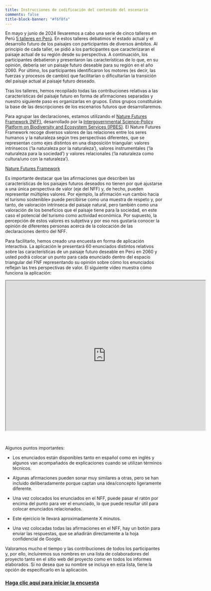 ```yaml
---
title: Instrucciones de codificación del contenido del escenario
comments: false
title-block-banner: "#f6f8fa"
---
```


En mayo y junio de 2024 llevaremos a cabo una serie de cinco talleres en Perú [5 talleres en Perú](../impressions/Scenario_workshops_2024_blog.qmd). En estos talleres debatimos el estado actual y el desarrollo futuro de los paisajes con participantes de diversos ámbitos. Al principio de cada taller, se pidió a los participantes que caracterizaran el paisaje actual de su región desde su perspectiva. A continuación, los participantes debatieron y presentaron las características de lo que, en su opinión, debería ser un paisaje futuro deseable para su región en el año 2060. Por último, los participantes identificaron los motores (es decir, las fuerzas y procesos de cambio) que facilitarían o dificultarían la transición del paisaje actual al paisaje futuro deseado.

Tras los talleres, hemos recopilado todas las contribuciones relativas a las características del paisaje futuro en forma de afirmaciones separadas y nuestro siguiente paso es organizarlas en grupos. Estos grupos constituirán la base de las descripciones de los escenarios futuros que desarrollaremos.

Para agrupar las declaraciones, estamos utilizando el [Nature Futures Framework (NFF)](https://www.naturefuturesframework.org/), desarrollado por la [Intergovernmental Science-Policy Platform on Biodiversity and Ecosystem Services (IPBES)](https://www.ipbes.net/). El Nature Futures Framework recoge diversos valores de las relaciones entre los seres humanos y la naturaleza según tres perspectivas diferentes, que se representan como ejes distintos en una disposición triangular: valores intrínsecos ('la naturaleza por la naturaleza'), valores instrumentales ('la naturaleza para la sociedad') y valores relacionales ('la naturaleza como cultura/uno con la naturaleza').

[Nature Futures Framework](../img/NFF_ES.png)

Es importante destacar que las afirmaciones que describen las características de los paisajes futuros deseados no tienen por qué ajustarse a una única perspectiva de valor (eje del NFF) y, de hecho, pueden representar múltiples valores. Por ejemplo, la afirmación «un cambio hacia el turismo sostenible» puede percibirse como una muestra de respeto y, por tanto, de valoración intrínseca del paisaje natural, pero también como una valoración de los beneficios que el paisaje tiene para la sociedad, en este caso el potencial del turismo como actividad económica. Por supuesto, la percepción de estos valores es subjetiva y por eso nos gustaría conocer la opinión de diferentes personas acerca de la colocación de las declaraciones dentro del NFF.

Para facilitarlo, hemos creado una encuesta en forma de aplicación interactiva. La aplicación le presentará 60 enunciados distintos relativos sobre las características de un paisaje futuro deseable en Perú en 2060 y usted podrá colocar un punto para cada enunciado dentro del espacio triangular del FNF representando su opinión sobre cómo los enunciados reflejan las tres perspectivas de valor. El siguiente vídeo muestra cómo funciona la aplicación:

<iframe src="https://drive.google.com/file/d/1G6eHW8DulM3ggl6D-3wSVxOr6YjLAWxu/preview" width="640" height="480" allow="autoplay" style="border:1;display:block;margin:auto"></iframe>
<br>

Algunos puntos importantes:

-   Los enunciados están disponibles tanto en español como en inglés y algunos van acompañados de explicaciones cuando se utilizan términos técnicos.

-   Algunas afirmaciones pueden sonar muy similares a otras, pero se han incluido deliberadamente porque captan una idea/concepto ligeramente diferente.

-   Una vez colocados los enunciados en el NFF, puede pasar el ratón por encima del punto para ver el enunciado, lo que puede resultar útil para colocar enunciados relacionados.

-   Este ejercicio le llevará aproximadamente X minutos.

-   Una vez colocadas todas las afirmaciones en el NFF, hay un botón para enviar las respuestas, que se añadirán directamente a la hoja confidencial de Google.

Valoramos mucho el tiempo y las contribuciones de todos los participantes y, por ello, incluiremos sus nombres en una lista de colaboradores del proyecto tanto en el sitio web del proyecto como en todos los informes elaborados. Si no desea que su nombre se incluya en esta lista, tiene la opción de especificarlo en la aplicación.

### [[**Haga clic aquí para iniciar la encuesta**]{.underline}](https://nascent-peru.shinyapps.io/nff-coding/)
